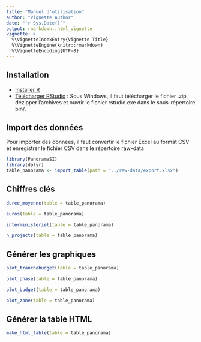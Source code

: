 ```yaml
---
title: "Manuel d'utilisation"
author: "Vignette Author"
date: "`r Sys.Date()`"
output: rmarkdown::html_vignette
vignette: >
  %\VignetteIndexEntry{Vignette Title}
  %\VignetteEngine{knitr::rmarkdown}
  %\VignetteEncoding{UTF-8}
---
```


## Installation

- [Installer R](https://cran.r-project.org/bin/windows/base/)
- [Télécharger RStudio](https://www.rstudio.com/products/rstudio/download/) : Sous Windows, il faut télécharger le fichier .zip, dézipper l'archives et ouvrir le fichier rstudio.exe dans le sous-répertoire bin/. 

## Import des données

Pour importer des données, il faut convertir le fichier Excel au format CSV et enregistrer le fichier CSV dans le répertoire raw-data 

```r
library(PanoramaSI)
library(dplyr)
table_panorama <- import_table(path = "../raw-data/export.xlsx")
```

## Chiffres clés 

```r
duree_moyenne(table = table_panorama)
```

```r
euros(table = table_panorama)
```

```r
interministeriel(table = table_panorama)
```

```r
n_projects(table = table_panorama)
```

## Générer les graphiques

```r
plot_tranchebudget(table = table_panorama)
```


```r
plot_phase(table = table_panorama)
```


```r
plot_budget(table = table_panorama)
```

```r
plot_zone(table = table_panorama)
```



## Générer la table HTML

```r
make_html_table(table = table_panorama)
```



